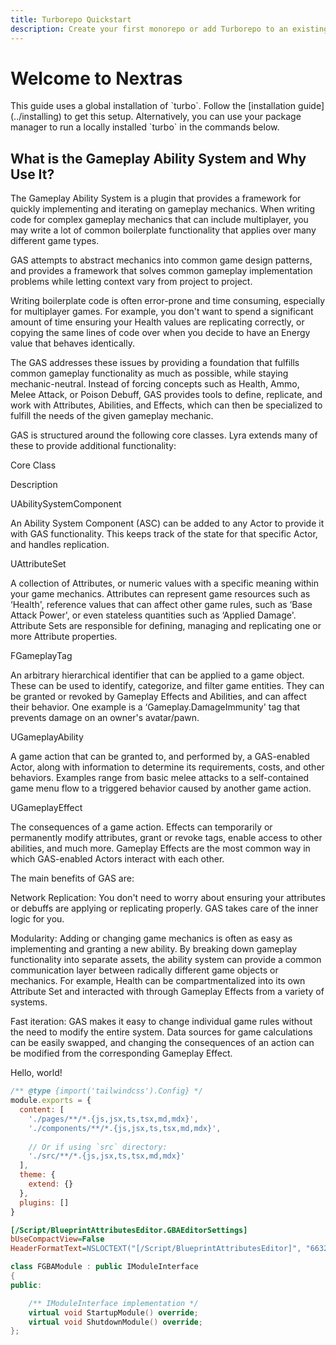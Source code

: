 ```yaml
---
title: Turborepo Quickstart
description: Create your first monorepo or add Turborepo to an existing project.
---
```



# Welcome to Nextras

<Callout type="info">
  This guide uses a global installation of `turbo`. Follow the [installation guide](../installing)
  to get this setup. Alternatively, you can use your package manager to run a locally installed `turbo`
  in the commands below.
</Callout>

## What is the Gameplay Ability System and Why Use It?

The Gameplay Ability System is a plugin that provides a framework for quickly implementing and iterating on gameplay mechanics. When writing code for complex gameplay mechanics that can include multiplayer, you may write a lot of common boilerplate functionality that applies over many different game types.

GAS attempts to abstract mechanics into common game design patterns, and provides a framework that solves common gameplay implementation problems while letting context vary from project to project.

Writing boilerplate code is often error-prone and time consuming, especially for multiplayer games. For example, you don't want to spend a significant amount of time ensuring your Health values are replicating correctly, or copying the same lines of code over when you decide to have an Energy value that behaves identically.

The GAS addresses these issues by providing a foundation that fulfills common gameplay functionality as much as possible, while staying mechanic-neutral. Instead of forcing concepts such as Health, Ammo, Melee Attack, or Poison Debuff, GAS provides tools to define, replicate, and work with Attributes, Abilities, and Effects, which can then be specialized to fulfill the needs of the given gameplay mechanic.

GAS is structured around the following core classes. Lyra extends many of these to provide additional functionality:

Core Class

Description

UAbilitySystemComponent

An Ability System Component (ASC) can be added to any Actor to provide it with GAS functionality. This keeps track of the state for that specific Actor, and handles replication.

UAttributeSet

A collection of Attributes, or numeric values with a specific meaning within your game mechanics. Attributes can represent game resources such as ‘Health', reference values that can affect other game rules, such as ‘Base Attack Power', or even stateless quantities such as ‘Applied Damage'. Attribute Sets are responsible for defining, managing and replicating one or more Attribute properties.

FGameplayTag

An arbitrary hierarchical identifier that can be applied to a game object. These can be used to identify, categorize, and filter game entities. They can be granted or revoked by Gameplay Effects and Abilities, and can affect their behavior. One example is a ‘Gameplay.DamageImmunity' tag that prevents damage on an owner's avatar/pawn.

UGameplayAbility

A game action that can be granted to, and performed by, a GAS-enabled Actor, along with information to determine its requirements, costs, and other behaviors. Examples range from basic melee attacks to a self-contained game menu flow to a triggered behavior caused by another game action.

UGameplayEffect

The consequences of a game action. Effects can temporarily or permanently modify attributes, grant or revoke tags, enable access to other abilities, and much more. Gameplay Effects are the most common way in which GAS-enabled Actors interact with each other.

The main benefits of GAS are:

Network Replication: You don't need to worry about ensuring your attributes or debuffs are applying or replicating properly. GAS takes care of the inner logic for you.

Modularity: Adding or changing game mechanics is often as easy as implementing and granting a new ability. By breaking down gameplay functionality into separate assets, the ability system can provide a common communication layer between radically different game objects or mechanics. For example, Health can be compartmentalized into its own Attribute Set and interacted with through Gameplay Effects from a variety of systems.

Fast iteration: GAS makes it easy to change individual game rules without the need to modify the entire system. Data sources for game calculations can be easily swapped, and changing the consequences of an action can be modified from the corresponding Gameplay Effect.
 
Hello, world!

```js filename="tailwind.config.js" showLineNumbers
/** @type {import('tailwindcss').Config} */
module.exports = {
  content: [
    './pages/**/*.{js,jsx,ts,tsx,md,mdx}',
    './components/**/*.{js,jsx,ts,tsx,md,mdx}',
 
    // Or if using `src` directory:
    './src/**/*.{js,jsx,ts,tsx,md,mdx}'
  ],
  theme: {
    extend: {}
  },
  plugins: []
}
```

```ini filename="config/DefaultGame.ini"
[/Script/BlueprintAttributesEditor.GBAEditorSettings]
bUseCompactView=False
HeaderFormatText=NSLOCTEXT("[/Script/BlueprintAttributesEditor]", "66324208429F69E6BC5C6281BEF3C7CF", "🙌 Attribute Value: {0} 🚀😂")
```

```cpp filename="UMyClass.h"
class FGBAModule : public IModuleInterface
{
public:

	/** IModuleInterface implementation */
	virtual void StartupModule() override;
	virtual void ShutdownModule() override;
};

```
